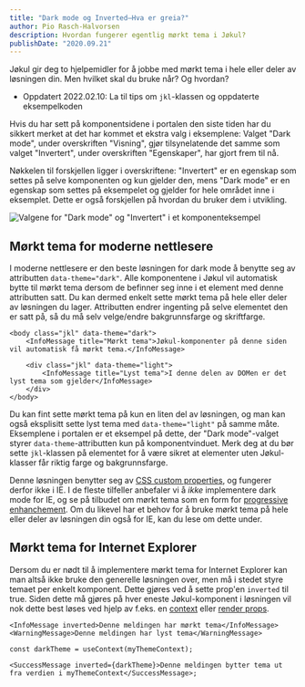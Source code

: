 ```yaml
---
title: "Dark mode og Inverted—Hva er greia?"
author: Pio Rasch-Halvorsen
description: Hvordan fungerer egentlig mørkt tema i Jøkul?
publishDate: "2020.09.21"
---
```


<Ingress>
    Jøkul gir deg to hjelpemidler for å jobbe med mørkt tema i hele eller deler av løsningen din. Men hvilket skal du
    bruke når? Og hvordan?
</Ingress>

-   Oppdatert 2022.02.10: La til tips om `jkl`-klassen og oppdaterte eksempelkoden

Hvis du har sett på komponentsidene i portalen den siste tiden har du sikkert merket at det har kommet et ekstra valg i eksemplene: Valget "Dark mode", under overskriften "Visning", gjør tilsynelatende det samme som valget "Invertert", under overskriften "Egenskaper", har gjort frem til nå.

Nøkkelen til forskjellen ligger i overskriftene: "Invertert" er en egenskap som settes på selve komponenten og kun gjelder den, mens "Dark mode" er en egenskap som settes på eksempelet og gjelder for hele området inne i eksemplet. Dette er også forskjellen på hvordan du bruker dem i utvikling.

![Valgene for "Dark mode" og "Invertert" i et komponenteksempel](/assets/blog/dark-mode-inverted.png)

## Mørkt tema for moderne nettlesere

I moderne nettlesere er den beste løsningen for dark mode å benytte seg av attributten `data-theme="dark"`. Alle komponentene i Jøkul vil automatisk bytte til mørkt tema dersom de befinner seg inne i et element med denne attributten satt. Du kan dermed enkelt sette mørkt tema på hele eller deler av løsningen du lager. Attributten endrer ingenting på selve elementet den er satt på, så du må selv velge/endre bakgrunnsfarge og skriftfarge.

```tsx
<body class="jkl" data-theme="dark">
    <InfoMessage title="Mørkt tema">Jøkul-komponenter på denne siden vil automatisk få mørkt tema.</InfoMessage>

    <div class="jkl" data-theme="light">
        <InfoMessage title="Lyst tema">I denne delen av DOMen er det lyst tema som gjelder</InfoMessage>
    </div>
</body>
```

Du kan fint sette mørkt tema på kun en liten del av løsningen, og man kan også eksplisitt sette lyst tema med `data-theme="light"` på samme måte. Eksemplene i portalen er et eksempel på dette, der "Dark mode"-valget styrer `data-theme`-attributten kun på komponentvinduet. Merk deg at du bør sette `jkl`-klassen på elementet for å være
sikret at elementer uten Jøkul-klasser får riktig farge og bakgrunnsfarge.

Denne løsningen benytter seg av [CSS custom properties](https://developer.mozilla.org/en-US/docs/Web/CSS/Using_CSS_custom_properties), og fungerer derfor ikke i IE. I de fleste tilfeller anbefaler vi å _ikke_ implementere dark mode for IE, og se på tilbudet om mørkt tema som en form for [progressive enhanchement](https://en.wikipedia.org/wiki/Progressive_enhancement). Om du likevel har et behov for å bruke mørkt tema på hele eller deler av løsningen din også for IE, kan du lese om dette under.

## Mørkt tema for Internet Explorer

Dersom du er nødt til å implementere mørkt tema for Internet Explorer kan man altså ikke bruke den generelle løsningen over, men må i stedet styre temaet per enkelt komponent. Dette gjøres ved å sette prop'en `inverted` til true. Siden dette må gjøres på hver eneste Jøkul-komponent i løsningen vil nok dette best løses ved hjelp av f.eks. en [context](https://reactjs.org/docs/context.html) eller [render props](https://reactjs.org/docs/render-props.html).

```tsx
<InfoMessage inverted>Denne meldingen har mørkt tema</InfoMessage>
<WarningMessage>Denne meldingen har lyst tema</WarningMessage>
```

```tsx
const darkTheme = useContext(myThemeContext);

<SuccessMessage inverted={darkTheme}>Denne meldingen bytter tema ut fra verdien i myThemeContext</SuccessMessage>;
```
